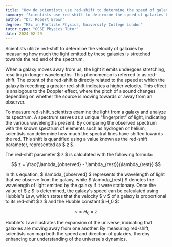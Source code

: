 ```yaml
---
title: "How do scientists use red-shift to determine the speed of galaxies?"
summary: "Scientists use red-shift to determine the speed of galaxies by measuring how much their light stretches towards the red end of the spectrum."
author: "Dr. Robert Brown"
degree: "MSc in Particle Physics, University College London"
tutor_type: "GCSE Physics Tutor"
date: 2024-02-29
---
```


Scientists utilize red-shift to determine the velocity of galaxies by measuring how much the light emitted by these galaxies is stretched towards the red end of the spectrum.

When a galaxy moves away from us, the light it emits undergoes stretching, resulting in longer wavelengths. This phenomenon is referred to as red-shift. The extent of the red-shift is directly related to the speed at which the galaxy is receding; a greater red-shift indicates a higher velocity. This effect is analogous to the Doppler effect, where the pitch of a sound changes depending on whether the source is moving towards or away from an observer.

To measure red-shift, scientists examine the light from a galaxy and analyze its spectrum. A spectrum serves as a unique "fingerprint" of light, indicating the various wavelengths present. By comparing the observed spectrum with the known spectrum of elements such as hydrogen or helium, scientists can determine how much the spectral lines have shifted towards the red. This shift is quantified using a value known as the red-shift parameter, represented as $ z $.

The red-shift parameter $ z $ is calculated with the following formula:

$$
z = \frac{\lambda_{observed} - \lambda_{rest}}{\lambda_{rest}}
$$

In this equation, $ \lambda_{observed} $ represents the wavelength of light that we observe from the galaxy, while $ \lambda_{rest} $ denotes the wavelength of light emitted by the galaxy if it were stationary. Once the value of $ z $ is determined, the galaxy's speed can be calculated using Hubble's Law, which states that the velocity $ v $ of a galaxy is proportional to its red-shift $ z $ and the Hubble constant $ H_0 $:

$$
v = H_0 \times z
$$

Hubble's Law illustrates the expansion of the universe, indicating that galaxies are moving away from one another. By measuring red-shift, scientists can map both the speed and direction of galaxies, thereby enhancing our understanding of the universe's dynamics.
    